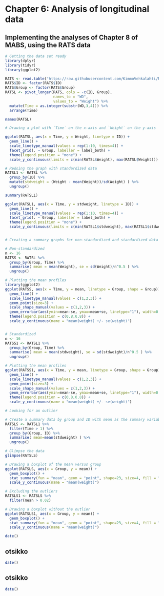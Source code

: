 # Chapter 6: Analysis of longitudinal data

## Implementing the analyses of Chapter 8 of MABS, using the RATS data

```r

# Getting the data set ready
library(dplyr)
library(tidyr)
library(ggplot2)

RATS <- read.table("https://raw.githubusercontent.com/KimmoVehkalahti/MABS/master/Examples/data/rats.txt", sep = "\t", header = T)
RATS$ID <- factor(RATS$ID)
RATS$Group <- factor(RATS$Group)
RATSL <- pivot_longer(RATS, cols = -c(ID, Group), 
                      names_to = "WD",
                      values_to = "Weight") %>% 
  mutate(Time = as.integer(substr(WD,3,4))) %>%
  arrange(Time)

names(RATSL)

# Drawing a plot with `Time` on the x-axis and `Weight` on the y-axis

ggplot(RATSL, aes(x = Time, y = Weight, linetype = ID)) +
  geom_line() +
  scale_linetype_manual(values = rep(1:10, times=4)) +
  facet_grid(. ~ Group, labeller = label_both) +
  theme(legend.position = "none") + 
  scale_y_continuous(limits = c(min(RATSL$Weight), max(RATSL$Weight)))

```

```r

# Redoing the graph with standardized data
RATSL1 <- RATSL %>%
  group_by(ID) %>%
  mutate(stdweight = (Weight - mean(Weight))/sd(Weight) ) %>%
  ungroup()

summary(RATSL1)

ggplot(RATSL1, aes(x = Time, y = stdweight, linetype = ID)) +
  geom_line() +
  scale_linetype_manual(values = rep(1:10, times=4)) +
  facet_grid(. ~ Group, labeller = label_both) +
  theme(legend.position = "none") + 
  scale_y_continuous(limits = c(min(RATSL1$stdweight), max(RATSL1$stdweight)))



```


```r
# Creating a summary graphs for non-standardized and standardized data with mean and standard error of weight by Group and Time

# Non-standardized
n <- 16
RATSS <- RATSL %>%
  group_by(Group, Time) %>%
  summarise( mean = mean(Weight), se = sd(Weight)/n^0.5 ) %>%
  ungroup()

# Plotting the mean profiles
library(ggplot2)
ggplot(RATSS, aes(x = Time, y = mean, linetype = Group, shape = Group)) +
  geom_line() +
  scale_linetype_manual(values = c(1,2,3)) +
  geom_point(size=3) +
  scale_shape_manual(values = c(1,2,3)) +
  geom_errorbar(aes(ymin=mean-se, ymax=mean+se, linetype="1"), width=0.3) +
  theme(legend.position = c(0.8,0.8)) +
  scale_y_continuous(name = "mean(weight) +/- se(weight)")


# Standardized
n <- 16
RATSS1 <- RATSL1 %>%
  group_by(Group, Time) %>%
  summarise( mean = mean(stdweight), se = sd(stdweight)/n^0.5 ) %>%
  ungroup()

# Plotting the mean profiles
ggplot(RATSS1, aes(x = Time, y = mean, linetype = Group, shape = Group)) +
  geom_line() +
  scale_linetype_manual(values = c(1,2,3)) +
  geom_point(size=3) +
  scale_shape_manual(values = c(1,2,3)) +
  geom_errorbar(aes(ymin=mean-se, ymax=mean+se, linetype="1"), width=0.3) +
  theme(legend.position = c(0.8,0.8)) +
  scale_y_continuous(name = "mean(weight) +/- se(weight)")

```


```r
# Looking for an outlier

# Create a summary data by group and ID with mean as the summary variable (ignoring baseline Time 1)
RATSLS <- RATSL1 %>%
  filter(Time > 1) %>%
  group_by(Group, ID) %>%
  summarise( mean=mean(stdweight) ) %>%
  ungroup()

# Glimpse the data
glimpse(RATSLS)

# Drawing a boxplot of the mean versus group
ggplot(RATSLS, aes(x = Group, y = mean)) +
  geom_boxplot() +
  stat_summary(fun = "mean", geom = "point", shape=23, size=4, fill = "white") +
  scale_y_continuous(name = "mean(weight)")

# Excluding the outliers
RATSLS1 <- RATSLS %>%
  filter(mean > 0.02)

# Drawing a boxplot without the outlier
ggplot(RATSLS1, aes(x = Group, y = mean)) +
  geom_boxplot() +
  stat_summary(fun = "mean", geom = "point", shape=23, size=4, fill = "white") +
  scale_y_continuous(name = "mean(weight)")


```



```r
date()
```


## otsikko


```r
date()
```



## otsikko 


```r
date()
```
